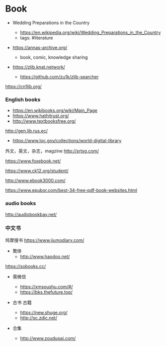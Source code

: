 # Book

- Wedding Preparations in the Country

  - https://en.wikipedia.org/wiki/Wedding_Preparations_in_the_Country
  - tags: #literature

- https://annas-archive.org/

  - book, comic, knowledge sharing

- https://zlib.knat.network/
  - https://github.com/zu1k/zlib-searcher

https://cn1lib.org/

### English books

- https://en.wikibooks.org/wiki/Main_Page
- https://www.hathitrust.org/
- http://www.textbooksfree.org/

http://gen.lib.rus.ec/

- https://www.loc.gov/collections/world-digital-library

外文，英文，杂志，magzine
http://srtsg.com/

https://www.foxebook.net/

https://www.ck12.org/student/

http://www.ebook3000.com/

https://www.epubor.com/best-34-free-pdf-book-websites.html

### audio books

http://audiobookbay.net/

### 中文书

鸠摩搜书
https://www.jiumodiary.com/

- 繁体
  - http://www.haodoo.net/

https://sobooks.cc/

- 需微信

  - https://xmsoushu.com/#/
  - https://bks.thefuture.top/

- 古书 古籍

  - https://new.shuge.org/
  - http://sc.zdic.net/

- 合集
  - http://www.zoudupai.com/
